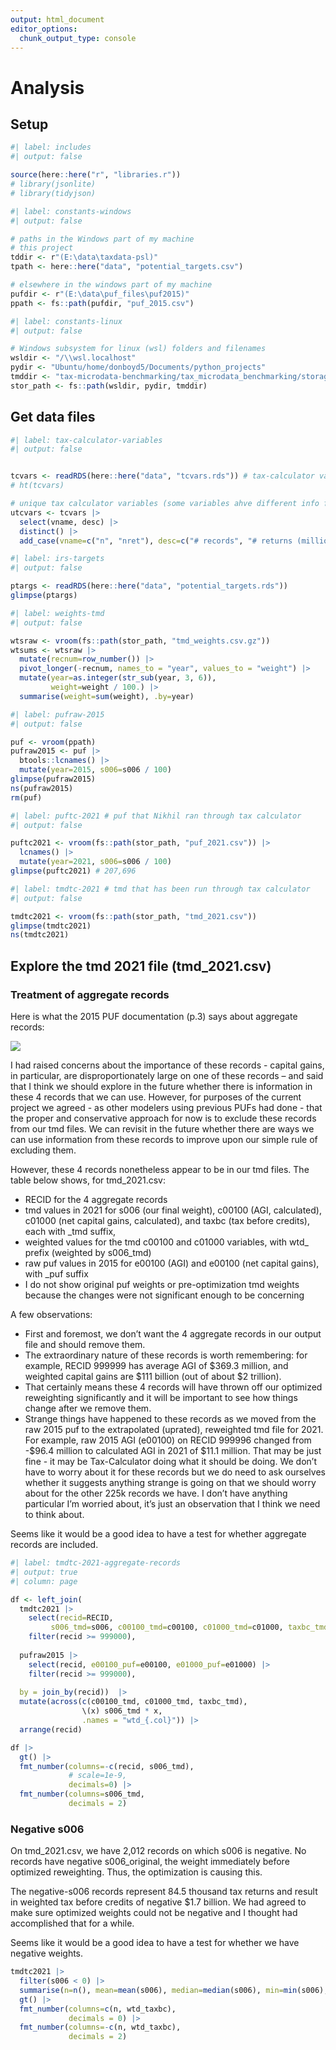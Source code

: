 ```yaml
---
output: html_document
editor_options:
  chunk_output_type: console
---
```


# Analysis

## Setup

```r
#| label: includes
#| output: false

source(here::here("r", "libraries.r"))
# library(jsonlite)
# library(tidyjson)

```

```r
#| label: constants-windows
#| output: false

# paths in the Windows part of my machine
# this project
tddir <- r"(E:\data\taxdata-psl)"
tpath <- here::here("data", "potential_targets.csv")

# elsewhere in the windows part of my machine
pufdir <- r"(E:\data\puf_files\puf2015)"
ppath <- fs::path(pufdir, "puf_2015.csv")

```

```r
#| label: constants-linux
#| output: false

# Windows subsystem for linux (wsl) folders and filenames
wsldir <- "/\\wsl.localhost"
pydir <- "Ubuntu/home/donboyd5/Documents/python_projects"
tmddir <- "tax-microdata-benchmarking/tax_microdata_benchmarking/storage/output"
stor_path <- fs::path(wsldir, pydir, tmddir)


```

## Get data files

```r
#| label: tax-calculator-variables
#| output: false


tcvars <- readRDS(here::here("data", "tcvars.rds")) # tax-calculator variables
# ht(tcvars)

# unique tax calculator variables (some variables ahve different info for different years)
utcvars <- tcvars |> 
  select(vname, desc) |> 
  distinct() |> 
  add_case(vname=c("n", "nret"), desc=c("# records", "# returns (millions)"))

```

```r
#| label: irs-targets
#| output: false

ptargs <- readRDS(here::here("data", "potential_targets.rds"))
glimpse(ptargs)

```

```r
#| label: weights-tmd
#| output: false

wtsraw <- vroom(fs::path(stor_path, "tmd_weights.csv.gz"))
wtsums <- wtsraw |> 
  mutate(recnum=row_number()) |> 
  pivot_longer(-recnum, names_to = "year", values_to = "weight") |> 
  mutate(year=as.integer(str_sub(year, 3, 6)),
         weight=weight / 100.) |> 
  summarise(weight=sum(weight), .by=year)

```

```r
#| label: pufraw-2015
#| output: false

puf <- vroom(ppath)
pufraw2015 <- puf |> 
  btools::lcnames() |> 
  mutate(year=2015, s006=s006 / 100)
glimpse(pufraw2015)
ns(pufraw2015)
rm(puf)


```

```r
#| label: puftc-2021 # puf that Nikhil ran through tax calculator
#| output: false

puftc2021 <- vroom(fs::path(stor_path, "puf_2021.csv")) |> 
  lcnames() |> 
  mutate(year=2021, s006=s006 / 100)
glimpse(puftc2021) # 207,696

```

```r
#| label: tmdtc-2021 # tmd that has been run through tax calculator
#| output: false

tmdtc2021 <- vroom(fs::path(stor_path, "tmd_2021.csv"))
glimpse(tmdtc2021)
ns(tmdtc2021)

```

## Explore the tmd 2021 file (tmd_2021.csv)

### Treatment of aggregate records

Here is what the 2015 PUF documentation (p.3) says about aggregate records:

![](images/clipboard-2840902240.png)

I had raised concerns about the importance of these records - capital gains, in particular, are disproportionately large on one of these records – and said that I think we should explore in the future whether there is information in these 4 records that we can use. However, for purposes of the current project we agreed - as other modelers using previous PUFs had done - that the proper and conservative approach for now is to exclude these records from our tmd files. We can revisit in the future whether there are ways we can use information from these records to improve upon our simple rule of excluding them.

However, these 4 records nonetheless appear to be in our tmd files. The table below shows, for tmd_2021.csv:

-   RECID for the 4 aggregate records
-   tmd values in 2021 for s006 (our final weight), c00100 (AGI, calculated), c01000 (net capital gains, calculated), and taxbc (tax before credits), each with _tmd suffix,
-   weighted values for the tmd c00100 and c01000 variables, with wtd_ prefix (weighted by s006_tmd)
-   raw puf values in 2015 for e00100 (AGI) and e00100 (net capital gains), with _puf suffix
-   I do not show original puf weights or pre-optimization tmd weights because the changes were not significant enough to be concerning

A few observations:

-   First and foremost, we don't want the 4 aggregate records in our output file and should remove them.
-   The extraordinary nature of these records is worth remembering: for example, RECID 999999 has average AGI of \$369.3 million, and weighted capital gains are \$111 billion (out of about \$2 trillion).
-   That certainly means these 4 records will have thrown off our optimized reweighting significantly and it will be important to see how things change after we remove them.
-   Strange things have happened to these records as we moved from the raw 2015 puf to the extrapolated (uprated), reweighted tmd file for 2021. For example, raw 2015 AGI (e00100) on RECID 999996 changed from -\$96.4 million to calculated AGI in 2021 of \$11.1 million. That may be just fine - it may be Tax-Calculator doing what it should be doing. We don't have to worry about it for these records but we do need to ask ourselves whether it suggests anything strange is going on that we should worry about for the other 225k records we have. I don't have anything particular I'm worried about, it's just an observation that I think we need to think about.

 Seems like it would be a good idea to have a test for whether aggregate records are included.


```r
#| label: tmdtc-2021-aggregate-records
#| output: true
#| column: page

df <- left_join(
  tmdtc2021 |> 
    select(recid=RECID, 
         s006_tmd=s006, c00100_tmd=c00100, c01000_tmd=c01000, taxbc_tmd=taxbc) |> 
    filter(recid >= 999000),
  
  pufraw2015 |> 
    select(recid, e00100_puf=e00100, e01000_puf=e01000) |> 
    filter(recid >= 999000),
  
  by = join_by(recid))  |> 
  mutate(across(c(c00100_tmd, c01000_tmd, taxbc_tmd),
                \(x) s006_tmd * x,
                .names = "wtd_{.col}")) |> 
  arrange(recid)

df |> 
  gt() |> 
  fmt_number(columns=-c(recid, s006_tmd),
             # scale=1e-9,
             decimals=0) |>
  fmt_number(columns=s006_tmd,
             decimals = 2)

```


### Negative s006

On tmd_2021.csv, we have 2,012 records on which s006 is negative. No records have negative s006_original, the weight immediately before optimized reweighting. Thus, the optimization is causing this.

The negative-s006 records represent 84.5 thousand tax returns and result in weighted tax before credits of negative $1.7 billion. We had agreed to make sure optimized weights could not be negative and I thought had accomplished that for a while. 

Seems like it would be a good idea to have a test for whether we have negative weights.

```r

tmdtc2021 |> 
  filter(s006 < 0) |> 
  summarise(n=n(), mean=mean(s006), median=median(s006), min=min(s006), wtd_n=sum(s006), wtd_taxbc=sum(s006 * taxbc)) |> 
  gt() |> 
  fmt_number(columns=c(n, wtd_taxbc),
             decimals = 0) |> 
  fmt_number(columns=-c(n, wtd_taxbc),
             decimals = 2)

```



